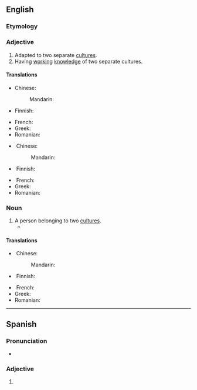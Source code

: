 ==English==

===Etymology===
{{prefix|en|bi|cultural}}

===Adjective===
{{en-adj|-}}

# Adapted to two separate [[culture]]s.
# Having [[working]] [[knowledge]] of two separate cultures.

====Translations====
{{trans-top|adapted to two cultures}}
* Chinese:
*: Mandarin: {{t-needed|cmn}}
* Finnish: {{t|fi|kaksikulttuurinen}}
{{trans-mid}}
* French: {{t+|fr|biculturel}}
* Greek: {{t|el|αμφιπολιτισμικός|m}}
* Romanian: {{t|ro|bicultural|m}}
{{trans-bottom}}

{{trans-top|having knowledge of two cultures}}
* Chinese:
*: Mandarin: {{t-needed|cmn}}
* Finnish: {{t|fi|kaksikulttuurinen}}
{{trans-mid}}
* French: {{t+|fr|biculturel}}
* Greek: {{t-needed|el}}
* Romanian: {{t-needed|ro}}
{{trans-bottom}}

===Noun===
{{en-noun}}

# A person belonging to two [[culture]]s.
#* {{quote-journal|en|date=August 29, 2015|author=Miriam A. Knauss et al.|title=The impact of perceived ethnic discrimination on mental health depends on transcultural identity: evidence for a moderator effect|journal=BMC Psychology|url=http://www.ncbi.nlm.nih.gov/pmc/articles/PMC4552993/|doi=10.1186/s40359-015-0088-x|volume=3|issue=|pages=
|passage=Thus, '''biculturals''' do not necessarily have a transcultural identity.}}

====Translations====
{{trans-top|person}}
* Chinese:
*: Mandarin: {{t-needed|cmn}}
* Finnish: {{t|fi|[[kaksikulttuurinen]] [[henkilö]]}}
{{trans-mid}}
* French: {{t-needed|fr}}
* Greek: {{t-needed|el}}
* Romanian: {{t-needed|ro}}
{{trans-bottom}}

{{c|en|Culture|People}}

----

==Spanish==

===Pronunciation===
* {{es-IPA}}

===Adjective===
{{es-adj|pl=biculturales}}

# {{l|en|bicultural}}